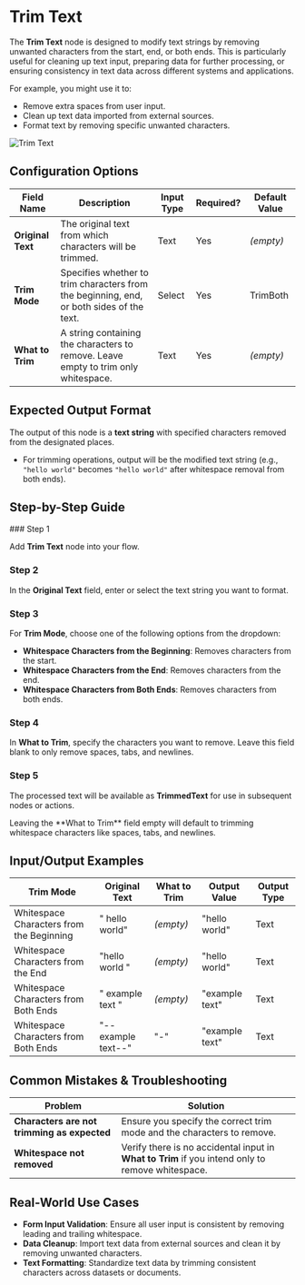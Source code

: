 
# Trim Text

The **Trim Text** node is designed to modify text strings by removing unwanted characters from the start, end, or both ends. This is particularly useful for cleaning up text input, preparing data for further processing, or ensuring consistency in text data across different systems and applications.

For example, you might use it to:

- Remove extra spaces from user input.
- Clean up text data imported from external sources.
- Format text by removing specific unwanted characters.

![Trim Text](./trim-text.png)

## Configuration Options

| Field Name        | Description                                                                              | Input Type | Required? | Default Value |
| ----------------- | ---------------------------------------------------------------------------------------- | ---------- | --------- | ------------- |
| **Original Text** | The original text from which characters will be trimmed.                                 | Text       | Yes       | _(empty)_     |
| **Trim Mode**     | Specifies whether to trim characters from the beginning, end, or both sides of the text. | Select     | Yes       | TrimBoth      |
| **What to Trim**  | A string containing the characters to remove. Leave empty to trim only whitespace.       | Text       | Yes       | _(empty)_     |

## Expected Output Format

The output of this node is a **text string** with specified characters removed from the designated places.

- For trimming operations, output will be the modified text string (e.g., `"hello world"` becomes `"hello world"` after whitespace removal from both ends).

## Step-by-Step Guide

<Steps>
### Step 1

Add **Trim Text** node into your flow.

### Step 2

In the **Original Text** field, enter or select the text string you want to format.

### Step 3

For **Trim Mode**, choose one of the following options from the dropdown:

- **Whitespace Characters from the Beginning**: Removes characters from the start.
- **Whitespace Characters from the End**: Removes characters from the end.
- **Whitespace Characters from Both Ends**: Removes characters from both ends.

### Step 4

In **What to Trim**, specify the characters you want to remove. Leave this field blank to only remove spaces, tabs, and newlines.

### Step 5

The processed text will be available as **TrimmedText** for use in subsequent nodes or actions.

</Steps>

<Callout type="info" title="Tip">
  Leaving the **What to Trim** field empty will default to trimming whitespace
  characters like spaces, tabs, and newlines.
</Callout>

## Input/Output Examples

| Trim Mode                                | Original Text      | What to Trim | Output Value   | Output Type |
| ---------------------------------------- | ------------------ | ------------ | -------------- | ----------- |
| Whitespace Characters from the Beginning | " hello world"     | _(empty)_    | "hello world"  | Text        |
| Whitespace Characters from the End       | "hello world "     | _(empty)_    | "hello world"  | Text        |
| Whitespace Characters from Both Ends     | " example text "   | _(empty)_    | "example text" | Text        |
| Whitespace Characters from Both Ends     | "--example text--" | "-"          | "example text" | Text        |

## Common Mistakes & Troubleshooting

| Problem                                     | Solution                                                                                         |
| ------------------------------------------- | ------------------------------------------------------------------------------------------------ |
| **Characters are not trimming as expected** | Ensure you specify the correct trim mode and the characters to remove.                           |
| **Whitespace not removed**                  | Verify there is no accidental input in **What to Trim** if you intend only to remove whitespace. |

## Real-World Use Cases

- **Form Input Validation**: Ensure all user input is consistent by removing leading and trailing whitespace.
- **Data Cleanup**: Import text data from external sources and clean it by removing unwanted characters.
- **Text Formatting**: Standardize text data by trimming consistent characters across datasets or documents.
